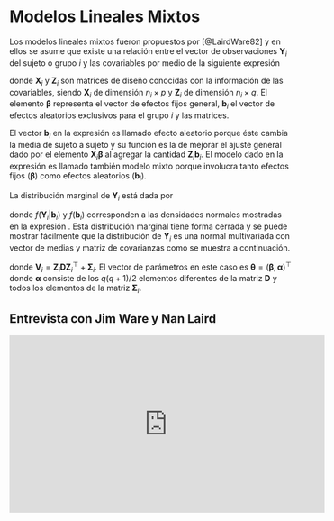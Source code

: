 # Modelos Lineales Mixtos {#lmm}
Los modelos lineales mixtos fueron propuestos por [@LairdWare82] y en ellos se asume que existe una relación entre el vector de observaciones $\boldsymbol{Y}_i$ del sujeto o grupo $i$ y las covariables por medio de la siguiente expresión 

\begin{equation}
\begin{aligned} \label{mixedmodel1}
\boldsymbol{Y}_i \mid \boldsymbol{b}_i &\sim \mathcal{N}(\boldsymbol{X}_i \boldsymbol{\beta} + \boldsymbol{Z}_i \boldsymbol{b}_i, \boldsymbol{\Sigma}_i), \\
\boldsymbol{b}_i &\sim \mathcal{N}(\boldsymbol{0}, \boldsymbol{D}),
\end{aligned}
\end{equation}

donde $\boldsymbol{X}_i$ y $\boldsymbol{Z}_i$ son matrices de diseño conocidas con la información de las covariables, siendo $\boldsymbol{X}_i$ de dimensión $n_i \times p$ y $\boldsymbol{Z}_i$ de dimensión $n_i \times q$. El elemento $\boldsymbol{\beta}$ representa el vector de efectos fijos general, $\boldsymbol{b}_i$ el vector de efectos aleatorios exclusivos para el grupo $i$ y las matrices.

El vector $\boldsymbol{b}_i$ en la expresión \eqref{mixedmodel1} es llamado efecto aleatorio porque éste cambia la media de sujeto a sujeto y su función es la de mejorar el ajuste general dado por el elemento $\boldsymbol{X}_i \boldsymbol{\beta}$ al agregar la cantidad $\boldsymbol{Z}_i \boldsymbol{b}_i$. El modelo dado en la expresión \eqref{mixedmodel1} es llamado también modelo mixto porque involucra tanto efectos fijos ($\boldsymbol{\beta}$) como efectos aleatorios ($\boldsymbol{b}_i$).

La distribución marginal de $\boldsymbol{Y}_i$ está dada por

\begin{equation}
f_i(\boldsymbol{Y}_i) = \int f(\boldsymbol{Y}_i | \boldsymbol{b}_i) f(\boldsymbol{b}_i) \, d \boldsymbol{b}_i
\end{equation}

donde $f(\boldsymbol{Y}_i | \boldsymbol{b}_i)$ y $f(\boldsymbol{b}_i)$ corresponden a las densidades normales mostradas en la expresión \eqref{mixedmodel1}. Esta distribución marginal tiene forma cerrada y se puede mostrar fácilmente que la distribución de $\boldsymbol{Y}_i$ es una normal multivariada con vector de medias y matriz de covarianzas como se muestra a continuación.

\begin{equation}
\boldsymbol{Y}_i \sim \mathcal{N}(\boldsymbol{X}_i \boldsymbol{\beta}, \boldsymbol{V}_i),
\end{equation}

donde $\boldsymbol{V}_i=\boldsymbol{Z}_i \boldsymbol{D} \boldsymbol{Z}_i^\top + \boldsymbol{\Sigma}_i$. El vector de parámetros en este caso es $\boldsymbol{\theta}=(\boldsymbol{\beta}, \boldsymbol{\alpha})^\top$ donde $\boldsymbol{\alpha}$ consiste de los $q(q+1)/2$ elementos diferentes de la matriz $\boldsymbol{D}$ y todos los elementos de la matriz $\boldsymbol{\Sigma}_i$.

## Entrevista con Jim Ware y Nan Laird

<iframe width="560" height="315" src="https://www.youtube.com/embed/dUphXonH8do" title="YouTube video player" frameborder="0" allow="accelerometer; autoplay; clipboard-write; encrypted-media; gyroscope; picture-in-picture" allowfullscreen></iframe>

